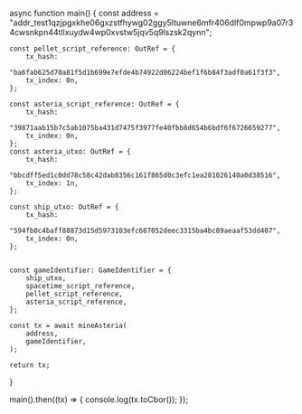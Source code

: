 
async function main() {
    const address =
        "addr_test1qzjpgxkhe06gxzstfhywg02ggy5ltuwne6mfr406dlf0mpwp9a07r34cwsnkpn44tllxuydw4wp0xvstw5jqv5q9lszsk2qynn";

    const pellet_script_reference: OutRef = {
        tx_hash:
            "ba6fab625d70a81f5d1b699e7efde4b74922d06224bef1f6b84f3adf0a61f3f3",
        tx_index: 0n,
    };

    const asteria_script_reference: OutRef = {
        tx_hash:
            "39871aab15b7c5ab1075ba431d7475f3977fe40fbb8d654b6bdf6f6726659277",
        tx_index: 0n,
    };
    const asteria_utxo: OutRef = {
        tx_hash:
            "bbcdff5ed1c0dd78c58c42dab8356c161f865d0c3efc1ea281026140a0d38516",
        tx_index: 1n,
    };

    const ship_utxo: OutRef = {
        tx_hash:
            "594fb0c4baff88873d15d5973103efc667052deec3315ba4bc89aeaaf53dd407",
        tx_index: 0n,
    };


    const gameIdentifier: GameIdentifier = {
        ship_utxo,
        spacetime_script_reference,
        pellet_script_reference,
        asteria_script_reference,
    };

    const tx = await mineAsteria(
        address,
        gameIdentifier,
    );

    return tx;
}

main().then((tx) => {
    console.log(tx.toCbor());
});